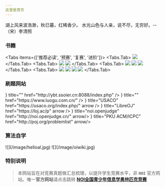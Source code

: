 ```yaml
---
这里是首页
---
```



<Callout type="info">
湖上风来波浩渺，秋已暮，红稀香少。  
水光山色与人亲，说不尽，无穷好。-- （宋）李清照
</Callout>

### 书籍 

<Tabs items={['推荐必读', '预赛', '复赛', '进阶']}>
  <Tabs.Tab> 
    <Cards num={3}>
      <Card href="" title="信奥大辞典（⭐️重磅推荐）" image > 
        ![](/image/dcd.png)
      </Card>
    </Cards>
  </Tabs.Tab>
  <Tabs.Tab>
      <Cards num={3}>
      <Card href="" title="信息学奥赛一本通（初赛真题解析）" image > 
        ![](/image/ybt1.jpg)
      </Card>
      <Card href="" title="信息学奥赛一本通（初赛篇）" image > 
        ![](/image/ybt2.jpg)
      </Card>
    </Cards>
  </Tabs.Tab>
  <Tabs.Tab>
      <Cards num={3}>
      <Card href="" title="信息学奥赛一本通（⭐️推荐）" image > 
        ![](/image/ybt3.jpg)
      </Card>
      <Card href="" title="信息学奥赛一本通（训练指导）" image > 
        ![](/image/ybt4.jpg)
      </Card>
      <Card href="" title="信息学奥赛一本通（提高篇）" image > 
        ![](/image/ybt5.jpg)
      </Card>
    </Cards>
  </Tabs.Tab>
    <Tabs.Tab>
      <Cards num={3}>
      <Card href="" title="算法竞赛（入门到进阶）" image > 
        ![](/image/sfjs.jpg)
      </Card>
      <Card href="" title="算法竞赛进阶指南" image > 
        ![](/image/sfjj.jpg)
      </Card>
      <Card href="" title="算法导论（原版）" image > 
        ![](/image/sfdl.jpg)
      </Card>
      <Card href="" title="离散数学（第4版）" image > 
        ![](/image/lssx.jpg)
      </Card>
    </Cards>
  </Tabs.Tab>
</Tabs>

### 刷题网站
 
<Cards num={3}>
  <Card icon={
        <img width="128" height="28" src="/image/ssoier.jpg" />
    } title=""  href="http://ybt.ssoier.cn:8088/index.php"  />
  <Card icon={
        <img width="64" height="24" src="/image/luogu.png" />
    } title=""  href="https://www.luogu.com.cn/"  />
  <Card icon={
        <img width="32" height="28" src="/image/usaco.png" />
    } title="USACO"  href="https://usaco.org/index.php/" arrow />
  <Card icon={
        <img width="24" height="24" src="/image/loj.svg" />
    } title="LibreOJ"  href="https://loj.ac/p" arrow />  
  <Card icon={
        <img width="24" height="24" src="/image/supermario.png" />
    } title="noi.openjudge" href="http://noi.openjudge.cn/" arrow/>
    <Card icon={
        <img width="28" height="28" src="/image/pku.gif" />
    } title="PKU ACM/ICPC" href="http://poj.org/problemlist" arrow/>
</Cards>

### 算法自学
<Cards num={3}>
  <Card href="https://www.hello-algo.com/chapter_introduction/" title="Hello 算法（很好的入门算法）" image > 
    ![](/image/helloal.jpg)
  </Card>
  <Card href="https://oi.wiki/" title="OI wiki(⭐️推荐)" image arrow >
    ![](/image/oiwiki.jpg)
  </Card>
</Cards>

### 特别说明
> 本网站旨在对竞赛真题做汇总梳理，以提升学生竞赛水平，非 **`NOI`** 官方网站。唯一**官方网站**请点击跳转 [**NOI全国青少年信息学奥林匹克竞赛**](http://www.noi.cn) 
